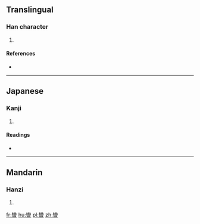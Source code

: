 ==Translingual==

===Han character===
{{Han char|rn=72|rad=日|as=19|sn=23|four=2260<sub>3</sub>|canj=女火日 (VFA)}}

# {{defn|Han|sort=日19}}

====References====
* {{Han ref|kx=0501.430|dkj=14265|hdz=21542.170|uh=66EB|ud=26347|bh=F7DF|bd=63455}}

----

==Japanese==

===Kanji===
{{ja-kanji|grade=|rs=日19}}

# {{defn|lang=ja|sort=日19}}

====Readings====
* {{ja-readings|on=[[らん]] (ran), [[ばん]] (ban), [[まん]] (man), [[れん]] (ren)|kun=[[たそがれ]] (tasogare)}}

----

==Mandarin==

===Hanzi===
{{cmn-hanzi|pin=[[luán]] ([[luan2]])|wg=luan<sup>2</sup>}}

# {{defn|lang=cmn|sort=日19}}

[[fr:曫]]
[[hu:曫]]
[[pl:曫]]
[[zh:曫]]